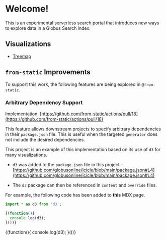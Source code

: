 # Welcome!

This is an experimental serverless search portal that introduces new ways to explore data in a Globus Search index.

## Visualizations

- [Treemap](/visualizations/treemap)


## `from-static` Improvements

To support this work, the following features are being explored in `@from-static`.

### Arbitrary Dependency Support
Implementation: [https://github.com/from-static/actions/pull/18](https://github.com/from-static/actions/pull/18)

This feature allows downstream projects to specify arbitrary dependencies in their `package.json` file. This is useful when the targeted `generator` does not include the desired dependencies.

This project is an example of this implementation based on its use of `d3` for many visualizations.


- `d3` was added to the `package.json` file in this project 
  – [https://github.com/globusonline/icicle/blob/main/package.json#L4](https://github.com/globusonline/icicle/blob/main/package.json#L4)

- The `d3` package can then be referenced in `content` and `override` files.

For example, the following code has been added to **this** MDX page.

```js
import * as d3 from 'd3';

{(function(){
  console.log(d3);
}())}
```

{(function(){
  console.log(d3);
}())}












